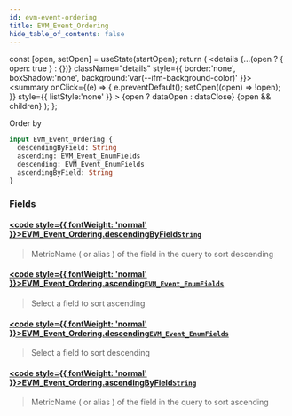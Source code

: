 ```yaml
---
id: evm-event-ordering
title: EVM_Event_Ordering
hide_table_of_contents: false
---
```







  const [open, setOpen] = useState(startOpen);
  return (
    <details {...(open ? { open: true } : {})} className="details" style={{ border:'none', boxShadow:'none', background:'var(--ifm-background-color)' }}>
      <summary
        onClick={(e) => {
          e.preventDefault();
          setOpen((open) => !open);
        }}
        style={{ listStyle:'none' }}
      >
      {open ? dataOpen : dataClose}
      </summary>
      {open && children}
    </details>
  );
};




Order by


```graphql
input EVM_Event_Ordering {
  descendingByField: String
  ascending: EVM_Event_EnumFields
  descending: EVM_Event_EnumFields
  ascendingByField: String
}
```




### Fields

#### [<code style={{ fontWeight: 'normal' }}>EVM_Event_Ordering.<b>descendingByField</b></code>](#)<Bullet />[`String`](/docs/graphql-reference/scalars/string) <Badge class="secondary" text="scalar"/>
> MetricName ( or alias ) of the field in the query to sort descending
> 

#### [<code style={{ fontWeight: 'normal' }}>EVM_Event_Ordering.<b>ascending</b></code>](#)<Bullet />[`EVM_Event_EnumFields`](/docs/graphql-reference/enums/evm-event-enum-fields) <Badge class="secondary" text="enum"/>
> Select a field to sort ascending
> 

#### [<code style={{ fontWeight: 'normal' }}>EVM_Event_Ordering.<b>descending</b></code>](#)<Bullet />[`EVM_Event_EnumFields`](/docs/graphql-reference/enums/evm-event-enum-fields) <Badge class="secondary" text="enum"/>
> Select a field to sort descending
> 

#### [<code style={{ fontWeight: 'normal' }}>EVM_Event_Ordering.<b>ascendingByField</b></code>](#)<Bullet />[`String`](/docs/graphql-reference/scalars/string) <Badge class="secondary" text="scalar"/>
> MetricName ( or alias ) of the field in the query to sort ascending
> 



